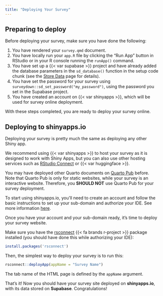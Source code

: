 ```yaml
---
title: "Deploying Your Survey"
---
```


## Preparing to deploy

Before deploying your survey, make sure you have done the following:

1. You have rendered your `survey.qmd` document. 
2. You have locally run your `app.R` file by clicking the "Run App" button in RStudio or in your R console running the `runApp()` command.
3. You have set up a {{< var supabase >}} project and have already added the database parameters in the `sd_database()` function in the setup code chunk (see the [Store Data](store-data.qmd) page for details).
4. You have set the password for your survey using `surveydown::sd_set_password("my_password")`, using the password you set in the Supabase project.
5. You have created an account on {{< var shinyapps >}}, which will be used for survey online deployment.

With these steps completed, you are ready to deploy your survey online.

## Deploying to shinyapps.io

Deploying your survey is pretty much the same as deploying any other Shiny app. 

We recommend using {{< var shinyapps >}} to host your survey as it is designed to work with Shiny Apps, but you can also use other hosting services such as [RStudio Connect](https://docs.posit.co/connect/) or {{< var huggingface >}}. 

::: {.callout-note}

You may have deployed other Quarto documents on [Quarto Pub](https://quartopub.com) before. Note that Quarto Pub is only for static websites, while your survey is an interactive website. Therefore, you **SHOULD NOT** use Quarto Pub for your survey deployment.

:::

To start using shinyapps.io, you'll need to create an account and follow the basic instructions to set up your sub-domain and authorize your IDE. See more information [here](https://docs.posit.co/shinyapps.io/guide/getting_started/).

Once you have your account and your sub-domain ready, it's time to deploy your survey website.

Make sure you have the [rsconnect](https://rstudio.github.io/rsconnect/) {{< fa brands r-project >}} package installed (you should have done this while authorizing your IDE):

```r
install.packages('rsconnect')
```

Then, the simplest way to deploy your survey is to run this:

```r
rsconnect::deployApp(appName = "Survey Name")
```

The tab name of the HTML page is defined by the `appName` argument. 

That's it! Now you should have your survey site deployed on **shinyapps.io**, with its data stored on **Supabase**. Congratulations!
